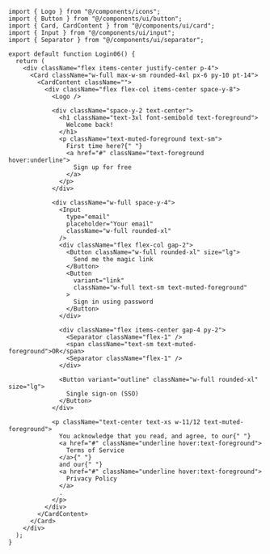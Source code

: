 ````tsx
import { Logo } from "@/components/icons";
import { Button } from "@/components/ui/button";
import { Card, CardContent } from "@/components/ui/card";
import { Input } from "@/components/ui/input";
import { Separator } from "@/components/ui/separator";

export default function Login06() {
  return (
    <div className="flex items-center justify-center p-4">
      <Card className="w-full max-w-sm rounded-4xl px-6 py-10 pt-14">
        <CardContent className="">
          <div className="flex flex-col items-center space-y-8">
            <Logo />

            <div className="space-y-2 text-center">
              <h1 className="text-3xl font-semibold text-foreground">
                Welcome back!
              </h1>
              <p className="text-muted-foreground text-sm">
                First time here?{" "}
                <a href="#" className="text-foreground hover:underline">
                  Sign up for free
                </a>
              </p>
            </div>

            <div className="w-full space-y-4">
              <Input
                type="email"
                placeholder="Your email"
                className="w-full rounded-xl"
              />
              <div className="flex flex-col gap-2">
                <Button className="w-full rounded-xl" size="lg">
                  Send me the magic link
                </Button>
                <Button
                  variant="link"
                  className="w-full text-sm text-muted-foreground"
                >
                  Sign in using password
                </Button>
              </div>

              <div className="flex items-center gap-4 py-2">
                <Separator className="flex-1" />
                <span className="text-sm text-muted-foreground">OR</span>
                <Separator className="flex-1" />
              </div>

              <Button variant="outline" className="w-full rounded-xl" size="lg">
                Single sign-on (SSO)
              </Button>
            </div>

            <p className="text-center text-xs w-11/12 text-muted-foreground">
              You acknowledge that you read, and agree, to our{" "}
              <a href="#" className="underline hover:text-foreground">
                Terms of Service
              </a>{" "}
              and our{" "}
              <a href="#" className="underline hover:text-foreground">
                Privacy Policy
              </a>
              .
            </p>
          </div>
        </CardContent>
      </Card>
    </div>
  );
}
````
